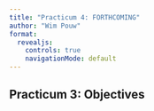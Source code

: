 ```yaml
---
title: "Practicum 4: FORTHCOMING"
author: "Wim Pouw"
format:
  revealjs:
    controls: true
    navigationMode: default
---
```


## Practicum 3: Objectives





